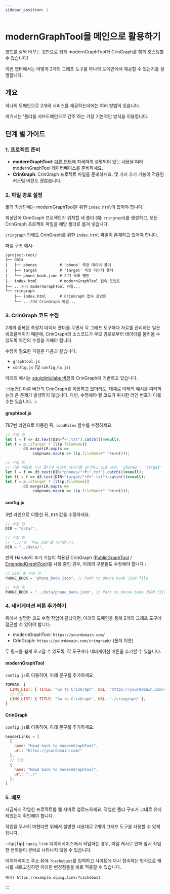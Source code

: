 ```yaml
---
sidebar_position: 1
---
```


# modernGraphTool을 메인으로 활용하기

코드를 살짝 바꾸는 것만으로 쉽게 modernGraphTool과 CrinGraph를 함께 호스팅할 수 있습니다!

이번 챕터에서는 어떻게 2개의 그래프 도구를 하나의 도메인에서 제공할 수 있는지를 설명합니다.

## 개요

하나의 도메인으로 2개의 서비스를 제공하는데에는 여러 방법이 있습니다.

여기서는 '폴더를 서브도메인으로 간주'하는 가장 기본적인 방식을 이용합니다.

## 단계 별 가이드

### 1. 프로젝트 준비

- **modernGraphTool**: [다른 챕터](../category/guide-for-admins)에 자세하게 설명되어 있는 내용을 따라 modernGraphTool 데이터베이스를 준비하세요.
- **CrinGraph**: CrinGraph 프로젝트 파일을 준비하세요. 몇 가지 추가 기능이 적용된 커스텀 버전도 괜찮습니다.

### 2. 파일 경로 설정

폴더 최상단에는 modernGraphTool을 위한 `index.html`이 있어야 합니다.

최상단에 CrinGraph 프로젝트가 위치할 새 폴더 (예: `cringraph`)를 생성하고, 모든 CrinGraph 프로젝트 파일을 해당 폴더로 옮겨 넣습니다.

`cringraph` 안에도 CrinGraph를 위한 `index.html` 파일이 존재하고 있어야 합니다.

파일 구조 예시:

```plaintext
/project-root/
├── data
|   ├── phones          # 'phone' 측정 데이터 폴더
|   ├── target          # 'target' 측정 데이터 폴더
|   └── phone_book.json # 기기 목록 명단
├── index.html          # modernGraphTool 접속 포인트
├── ...기타 modernGraphTool 파일...
└── cringraph
    ├── index.html      # CrinGraph 접속 포인트
    └── ...기타 CrinGraph 파일...
```

### 3. CrinGraph 코드 수정

2개의 중복된 측정치 데이터 폴더를 두면서 각 그래프 도구마다 자료를 관리하는 일은 비효율적이기 때문에, CrinGraph의 소스코드가 부모 경로로부터 데이터를 불러올 수 있도록 약간의 수정을 가해야 합니다.

수정이 필요한 파일은 다음과 같습니다:

- `graphtool.js`
- `config.js` (및 `config_hp.js`)

아래의 예시는 [squiglink/labs 버전](https://github.com/squiglink/lab)의 CrinGraph에 기반하고 있습니다.

:::tip[팁]
다른 버전의 CrinGraph를 이용하고 있더라도, 대체로 아래의 예시를 따라하는데 큰 문제가 발생하지 않습니다. 다만, 수정해야 될 코드가 위치한 라인 번호가 다를 수는 있습니다. 
:::

#### graphtool.js

787번 라인으로 이동한 뒤, `loadFiles` 함수를 수정하세요.

```js
// 수정 전
let l = f => d3.text(DIR+f+".txt").catch(()=>null);
let f = p.isTarget ? [l(p.fileName)]
      : d3.merge(LR.map(s =>
            sampnums.map(n => l(p.fileName+" "+s+n))));

// 수정 후
// 다른 이름을 가진 폴더에 측정치 데이터를 관리하고 있을 경우, 'phones', 'target' 대신 진짜 이름을 적용해야 합니다.
let l = f => d3.text(DIR+"phones/"+f+".txt").catch(()=>null);
let lt = f => d3.text(DIR+"target/"+f+".txt").catch(()=>null);
let f = p.isTarget ? [lt(p.fileName)]
      : d3.merge(LR.map(s =>
            sampnums.map(n => l(p.fileName+" "+s+n))));
```

#### config.js

3번 라인으로 이동한 뒤, `DIR` 값을 수정하세요.

```js
// 수정 전
DIR = "data/",

// 수정 후
// '../'는 '부모 경로'를 의미합니다.
DIR = "../data/", 
```

만약 Haruto의 추가 기능이 적용된 CrinGraph ([PublicGraphTool](https://github.com/HarutoHiroki/PublicGraphTool) / [ExtendedGraphTool](https://github.com/potatosalad775/ExtendedGraphTool))를 사용 중인 경우, 
아래의 구문들도 수정해야 합니다 : 

```js
// 55번 줄 수정 전
PHONE_BOOK = "phone_book.json", // Path to phone book JSON file

// 수정 후
PHONE_BOOK = "../data/phone_book.json", // Path to phone book JSON file
```

### 4. 네비게이션 버튼 추가하기

위에서 설명한 코드 수정 작업이 끝났다면, 아래의 도메인을 통해 2개의 그래프 도구에 접근할 수 있어야 합니다.

- modernGraphTool: `https://yourdomain.com/`
- CrinGraph: `https://yourdomain.com/cringraph/` (폴더 이름)

두 링크를 쉽게 오고갈 수 있도록, 각 도구마다 네비게이션 버튼을 추가할 수 있습니다.

#### modernGraphTool

`config.js`로 이동하여, 아래 문구를 추가하세요.
```js
TOPBAR: {
  LINK_LIST: { TITLE: "Go to CrinGraph", URL: "https://yourdomain.com/cringraph" },
  // 또는
  LINK_LIST: { TITLE: "Go to CrinGraph", URL: "./cringraph" },
}
```

#### CrinGraph

`config.js`로 이동하여, 아래 문구를 추가하세요.
```js
headerLinks = [
  {
    name: "Head back to modernGraphTool",
    url: "https://yourdomain.com/"
  },
  // 또는
  {
    name: "Head back to modernGraphTool",
    url: "../"
  },
]
```

### 5. 배포

지금까지 작업한 프로젝트를 웹 서버로 업로드하세요. 작업한 폴더 구조가 그대로 유지되었는지 확인해야 합니다.

작업을 무사히 마쳤다면 위에서 설명한 내용대로 2개의 그래프 도구를 사용할 수 있게 됩니다.

:::tip[Tip]
`squig.link` 데이터베이스에서 작업하는 경우, 파일 캐시로 인해 앞서 작업한 변화들이 곧바로 나타나지 않을 수 있습니다.

데이터베이스 주소 뒤에 `?cachebust`를 입력하고 사이트에 다시 접속하는 방식으로 캐시를 새로고침하면 이러한 변경점들을 바로 적용할 수 있습니다.
```plaintext
예시) https://example.squig.link/?cachebust
```
:::